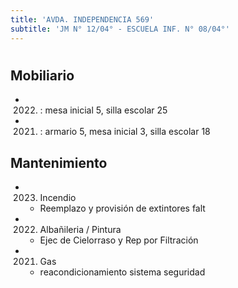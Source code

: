 ```yaml
---
title: 'AVDA. INDEPENDENCIA 569'
subtitle: 'JM N° 12/04° - ESCUELA INF. N° 08/04°'
---
```


#


## Mobiliario

*  (2022) : mesa inicial 5, silla escolar 25 

*  (2021) : armario 5, mesa inicial 3, silla escolar 18 





## Mantenimiento

*  (2023) Incendio 
    + Reemplazo y provisión de extintores falt

*  (2022) Albañileria / Pintura 
    + Ejec de Cielorraso y Rep por Filtración

*  (2021) Gas 
    + reacondicionamiento sistema seguridad



